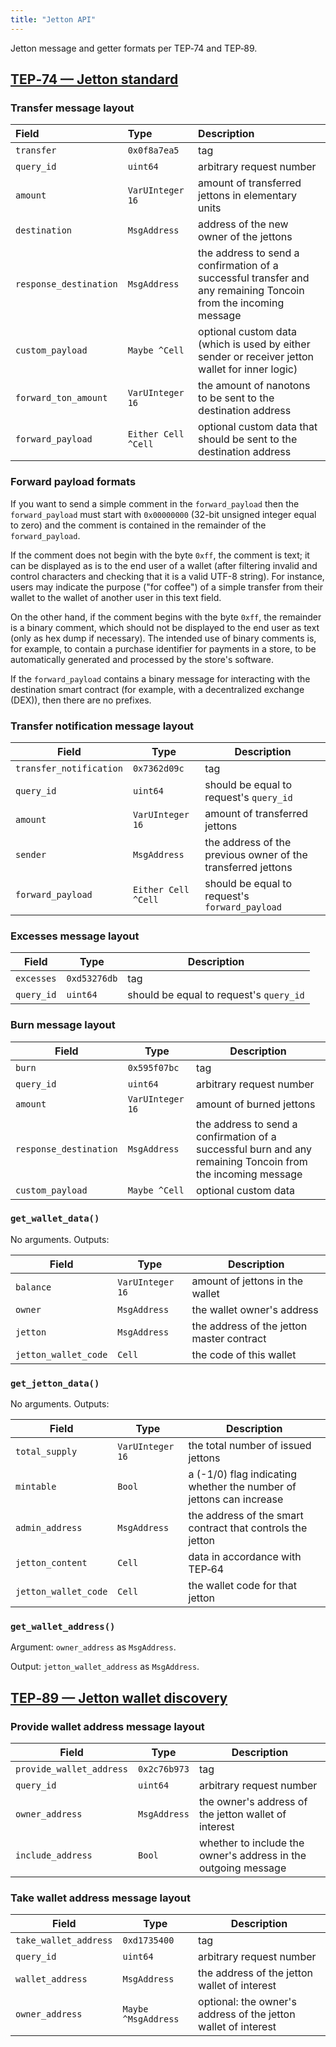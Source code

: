 ```yaml
---
title: "Jetton API"
---
```


Jetton message and getter formats per TEP‑74 and TEP‑89.

## [TEP‑74 — Jetton standard](https://github.com/ton-blockchain/TEPs/blob/master/text/0074-jettons-standard.md)

### Transfer message layout

| Field                  | Type                | Description                                                                                                     |
| :--------------------- | :------------------ | :-------------------------------------------------------------------------------------------------------------- |
| `transfer`             | `0x0f8a7ea5`        | tag                                                                                                             |
| `query_id`             | `uint64`            | arbitrary request number                                                                                        |
| `amount`               | `VarUInteger 16`    | amount of transferred jettons in elementary units                                                               |
| `destination`          | `MsgAddress`        | address of the new owner of the jettons                                                                         |
| `response_destination` | `MsgAddress`        | the address to send a confirmation of a successful transfer and any remaining Toncoin from the incoming message |
| `custom_payload`       | `Maybe ^Cell`       | optional custom data (which is used by either sender or receiver jetton wallet for inner logic)                 |
| `forward_ton_amount`   | `VarUInteger 16`    | the amount of nanotons to be sent to the destination address                                                    |
| `forward_payload`      | `Either Cell ^Cell` | optional custom data that should be sent to the destination address                                             |

### Forward payload formats

If you want to send a simple comment in the `forward_payload` then the `forward_payload` must start with `0x00000000` (32-bit unsigned integer equal to zero) and the comment is contained in the remainder of the `forward_payload`.

If the comment does not begin with the byte `0xff`, the comment is text; it can be displayed as is to the end user of a wallet (after filtering invalid and control characters and checking that it is a valid UTF-8 string). For instance, users may indicate the purpose ("for coffee") of a simple transfer from their wallet to the wallet of another user in this text field.

On the other hand, if the comment begins with the byte `0xff`, the remainder is a binary comment, which should not be displayed to the end user as text (only as hex dump if necessary). The intended use of binary comments is, for example, to contain a purchase identifier for payments in a store, to be automatically generated and processed by the store's software.

If the `forward_payload` contains a binary message for interacting with the destination smart contract (for example, with a decentralized exchange (DEX)), then there are no prefixes.

### Transfer notification message layout

| Field                   | Type                | Description                                                  |
| ----------------------- | ------------------- | ------------------------------------------------------------ |
| `transfer_notification` | `0x7362d09c`        | tag                                                          |
| `query_id`              | `uint64`            | should be equal to request's `query_id`                      |
| `amount`                | `VarUInteger 16`    | amount of transferred jettons                                |
| `sender`                | `MsgAddress`        | the address of the previous owner of the transferred jettons |
| `forward_payload`       | `Either Cell ^Cell` | should be equal to request's `forward_payload`               |

### Excesses message layout

| Field      | Type         | Description                             |
| ---------- | ------------ | --------------------------------------- |
| `excesses` | `0xd53276db` | tag                                     |
| `query_id` | `uint64`     | should be equal to request's `query_id` |

### Burn message layout

| Field                  | Type             | Description                                                                                                 |
| ---------------------- | ---------------- | ----------------------------------------------------------------------------------------------------------- |
| `burn`                 | `0x595f07bc`     | tag                                                                                                         |
| `query_id`             | `uint64`         | arbitrary request number                                                                                    |
| `amount`               | `VarUInteger 16` | amount of burned jettons                                                                                    |
| `response_destination` | `MsgAddress`     | the address to send a confirmation of a successful burn and any remaining Toncoin from the incoming message |
| `custom_payload`       | `Maybe ^Cell`    | optional custom data                                                                                        |

### `get_wallet_data()`

No arguments. Outputs:

| Field                | Type             | Description                               |
| -------------------- | ---------------- | ----------------------------------------- |
| `balance`            | `VarUInteger 16` | amount of jettons in the wallet           |
| `owner`              | `MsgAddress`     | the wallet owner's address                |
| `jetton`             | `MsgAddress`     | the address of the jetton master contract |
| `jetton_wallet_code` | `Cell`           | the code of this wallet                   |

### `get_jetton_data()`

No arguments. Outputs:

| Field                | Type             | Description                                                         |
| -------------------- | ---------------- | ------------------------------------------------------------------- |
| `total_supply`       | `VarUInteger 16` | the total number of issued jettons                                  |
| `mintable`           | `Bool`           | a (-1/0) flag indicating whether the number of jettons can increase |
| `admin_address`      | `MsgAddress`     | the address of the smart contract that controls the jetton          |
| `jetton_content`     | `Cell`           | data in accordance with TEP‑64                                      |
| `jetton_wallet_code` | `Cell`           | the wallet code for that jetton                                     |

### `get_wallet_address()`

Argument: `owner_address` as `MsgAddress`.

Output: `jetton_wallet_address` as `MsgAddress`.

## [TEP‑89 — Jetton wallet discovery](https://github.com/ton-blockchain/TEPs/blob/master/text/0089-jetton-wallet-discovery.md)

### Provide wallet address message layout

| Field                    | Type         | Description                                                    |
| ------------------------ | ------------ | -------------------------------------------------------------- |
| `provide_wallet_address` | `0x2c76b973` | tag                                                            |
| `query_id`               | `uint64`     | arbitrary request number                                       |
| `owner_address`          | `MsgAddress` | the owner's address of the jetton wallet of interest           |
| `include_address`        | `Bool`       | whether to include the owner's address in the outgoing message |

### Take wallet address message layout

| Field                 | Type                | Description                                                    |
| --------------------- | ------------------- | -------------------------------------------------------------- |
| `take_wallet_address` | `0xd1735400`        | tag                                                            |
| `query_id`            | `uint64`            | arbitrary request number                                       |
| `wallet_address`      | `MsgAddress`        | the address of the jetton wallet of interest                   |
| `owner_address`       | `Maybe ^MsgAddress` | optional: the owner's address of the jetton wallet of interest |

